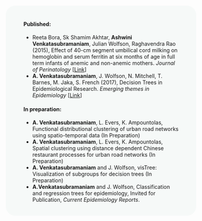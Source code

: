 <br />

<div style="background-color:#F6F9F8 ; text-align:left; vertical-align: middle; border-radius: 25px; padding:20px 47px;">


#### <span style="color:dark blue">**Published**</span>:

- Reeta Bora, Sk Shamim Akhtar, **Ashwini Venkatasubramaniam**, Julian Wolfson, Raghavendra Rao (2015), Effect of 40-cm segment umbilical cord milking on hemoglobin and serum ferritin at six months of age in full term infants of anemic and non-anemic mothers. *Journal of Perinatology* [[Link](http://www.nature.com/jp/journal/v35/n10/full/jp201592a.html?foxtrotcallback=true)]
- **A. Venkatasubramaniam**, J. Wolfson, N. Mitchell, T. Barnes, M. Jaka, S. French (2017), Decision Trees in Epidemiological Research. *Emerging themes in Epidemiology* [[Link](https://ete-online.biomedcentral.com/articles/10.1186/s12982-017-0064-4)]

#### <span style="color:dark blue">**In preparation**</span>:

- **A. Venkatasubramaniam**, L. Evers, K. Ampountolas, Functional distributional clustering of urban road networks using spatio-temporal data (In Preparation)
- **A. Venkatasubramaniam**, L. Evers, K. Ampountolas, Spatial clustering using distance dependent Chinese restaurant processes for urban road networks (In Preparation)
- **A. Venkatasubramaniam** and J. Wolfson, visTree: Visualization of subgroups for decision trees (In Preparation)
- **A.Venkatasubramaniam** and J. Wolfson, Classification and regression trees for epidemiology, Invited for Publication, *Current Epidemiology Reports*.